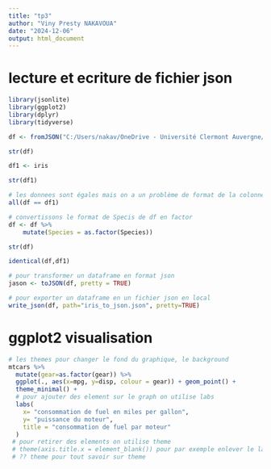 ```yaml
---
title: "tp3"
author: "Viny Presty NAKAVOUA"
date: "2024-12-06"
output: html_document
---
```


# lecture et ecriture de fichier json

```r
library(jsonlite)
library(ggplot2)
library(dplyr)
library(tidyverse)
```



```r
df <- fromJSON("C:/Users/nakav/OneDrive - Université Clermont Auvergne/2A/prog_stat2/S3/iris.json")
```


```r
str(df)
```



```r
df1 <- iris
```


```r
str(df1)
```


```r
# les donnees sont égales mais on a un problème de format de la colonne species
all(df == df1)
```



```r
# convertissons le format de Specis de df en factor
df <- df %>% 
    mutate(Species = as.factor(Species))
```


```r
str(df)
```


```r
identical(df,df1)
```


```r
# pour transformer un dataframe en format json
jason <- toJSON(df, pretty = TRUE)
```



```r
# pour exporter un dataframe en un fichier json en local
write_json(df, path="iris_to_json.json", pretty=TRUE)
```




# ggplot2 visualisation

```r
# les themes pour changer le fond du graphique, le background
mtcars %>% 
  mutate(gear=as.factor(gear)) %>% 
  ggplot(., aes(x=mpg, y=disp, colour = gear)) + geom_point() +
  theme_minimal() +
  # pour ajouter des element sur le graph on utilise labs
  labs(
    x= "consommation de fuel en miles per gallon",
    y= "puissance du moteur",
    title = "consommation de fuel par moteur"
  )
 # pour retirer des elements on utilise theme
 # theme(axis.title.x = element_blank()) pour par exemple enlever le label de l'axe x
 # ?? theme pour tout savoir sur theme


```





















